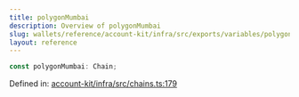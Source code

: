 ```yaml
---
title: polygonMumbai
description: Overview of polygonMumbai
slug: wallets/reference/account-kit/infra/src/exports/variables/polygonMumbai
layout: reference
---
```


```ts
const polygonMumbai: Chain;
```

Defined in: [account-kit/infra/src/chains.ts:179](https://github.com/alchemyplatform/aa-sdk/blob/49e74eee8606f480b200b4612d00d950da8a8742/account-kit/infra/src/chains.ts#L179)
